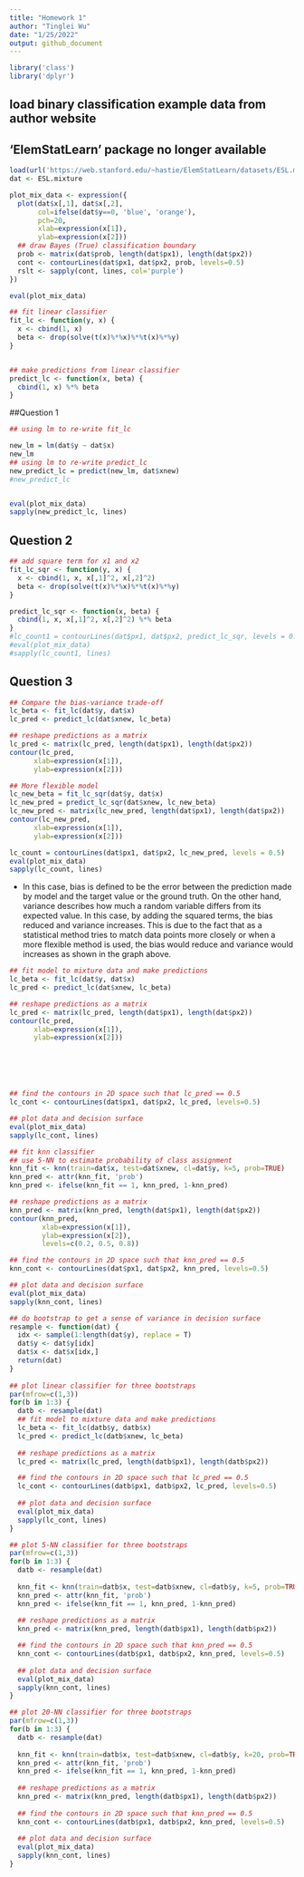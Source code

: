 ```yaml
---
title: "Homework 1"
author: "Tinglei Wu"
date: "1/25/2022"
output: github_document
---
```

```r
library('class')
library('dplyr')

```
## load binary classification example data from author website 
## 'ElemStatLearn' package no longer available


```r
load(url('https://web.stanford.edu/~hastie/ElemStatLearn/datasets/ESL.mixture.rda'))
dat <- ESL.mixture

plot_mix_data <- expression({
  plot(dat$x[,1], dat$x[,2],
       col=ifelse(dat$y==0, 'blue', 'orange'),
       pch=20,
       xlab=expression(x[1]),
       ylab=expression(x[2]))
  ## draw Bayes (True) classification boundary
  prob <- matrix(dat$prob, length(dat$px1), length(dat$px2))
  cont <- contourLines(dat$px1, dat$px2, prob, levels=0.5)
  rslt <- sapply(cont, lines, col='purple')
})

eval(plot_mix_data)
```

```r

## fit linear classifier
fit_lc <- function(y, x) {
  x <- cbind(1, x)
  beta <- drop(solve(t(x)%*%x)%*%t(x)%*%y)
}


## make predictions from linear classifier
predict_lc <- function(x, beta) {
  cbind(1, x) %*% beta
}
```



##Question 1

```r
## using lm to re-write fit_lc

new_lm = lm(dat$y ~ dat$x)
new_lm
## using lm to re-write predict_lc
new_predict_lc = predict(new_lm, dat$xnew)
#new_predict_lc


eval(plot_mix_data)
sapply(new_predict_lc, lines)
```

## Question 2

```r
## add square term for x1 and x2
fit_lc_sqr <- function(y, x) {
  x <- cbind(1, x, x[,1]^2, x[,2]^2)
  beta <- drop(solve(t(x)%*%x)%*%t(x)%*%y)
}

predict_lc_sqr <- function(x, beta) {
  cbind(1, x, x[,1]^2, x[,2]^2) %*% beta
}
#lc_count1 = contourLines(dat$px1, dat$px2, predict_lc_sqr, levels = 0.5)
#eval(plot_mix_data)
#sapply(lc_count1, lines)


```


## Question 3


```r
## Compare the bias-variance trade-off
lc_beta <- fit_lc(dat$y, dat$x)
lc_pred <- predict_lc(dat$xnew, lc_beta)

## reshape predictions as a matrix
lc_pred <- matrix(lc_pred, length(dat$px1), length(dat$px2))
contour(lc_pred,
      xlab=expression(x[1]),
      ylab=expression(x[2]))

## More flexible model
lc_new_beta = fit_lc_sqr(dat$y, dat$x)
lc_new_pred = predict_lc_sqr(dat$xnew, lc_new_beta)
lc_new_pred <- matrix(lc_new_pred, length(dat$px1), length(dat$px2))
contour(lc_new_pred,
      xlab=expression(x[1]),
      ylab=expression(x[2]))

lc_count = contourLines(dat$px1, dat$px2, lc_new_pred, levels = 0.5)
eval(plot_mix_data)
sapply(lc_count, lines)
```

* In this case, bias is defined to be the error between the prediction made by model and the target value or the ground truth. On the other hand, variance describes how much a random variable differs from its expected value. In this case, by adding the squared terms, the bias reduced and variance increases. This is due to the fact that as a statistical method tries to match data points more closely or when a more flexible method is used, the bias would reduce and variance would increases as shown in the graph above.   





```r
## fit model to mixture data and make predictions
lc_beta <- fit_lc(dat$y, dat$x)
lc_pred <- predict_lc(dat$xnew, lc_beta)

## reshape predictions as a matrix
lc_pred <- matrix(lc_pred, length(dat$px1), length(dat$px2))
contour(lc_pred,
      xlab=expression(x[1]),
      ylab=expression(x[2]))







```

```r
## find the contours in 2D space such that lc_pred == 0.5
lc_cont <- contourLines(dat$px1, dat$px2, lc_pred, levels=0.5)

## plot data and decision surface
eval(plot_mix_data)
sapply(lc_cont, lines)


```

```r
## fit knn classifier
## use 5-NN to estimate probability of class assignment
knn_fit <- knn(train=dat$x, test=dat$xnew, cl=dat$y, k=5, prob=TRUE)
knn_pred <- attr(knn_fit, 'prob')
knn_pred <- ifelse(knn_fit == 1, knn_pred, 1-knn_pred)

## reshape predictions as a matrix
knn_pred <- matrix(knn_pred, length(dat$px1), length(dat$px2))
contour(knn_pred,
        xlab=expression(x[1]),
        ylab=expression(x[2]),
        levels=c(0.2, 0.5, 0.8))

```

```r
## find the contours in 2D space such that knn_pred == 0.5
knn_cont <- contourLines(dat$px1, dat$px2, knn_pred, levels=0.5)

## plot data and decision surface
eval(plot_mix_data)
sapply(knn_cont, lines)

```
```r
## do bootstrap to get a sense of variance in decision surface
resample <- function(dat) {
  idx <- sample(1:length(dat$y), replace = T)
  dat$y <- dat$y[idx]
  dat$x <- dat$x[idx,]
  return(dat)
}
  
## plot linear classifier for three bootstraps
par(mfrow=c(1,3))
for(b in 1:3) {
  datb <- resample(dat)
  ## fit model to mixture data and make predictions
  lc_beta <- fit_lc(datb$y, datb$x)
  lc_pred <- predict_lc(datb$xnew, lc_beta)
  
  ## reshape predictions as a matrix
  lc_pred <- matrix(lc_pred, length(datb$px1), length(datb$px2))

  ## find the contours in 2D space such that lc_pred == 0.5
  lc_cont <- contourLines(datb$px1, datb$px2, lc_pred, levels=0.5)
  
  ## plot data and decision surface
  eval(plot_mix_data)
  sapply(lc_cont, lines)
}

## plot 5-NN classifier for three bootstraps
par(mfrow=c(1,3))
for(b in 1:3) {
  datb <- resample(dat)
  
  knn_fit <- knn(train=datb$x, test=datb$xnew, cl=datb$y, k=5, prob=TRUE)
  knn_pred <- attr(knn_fit, 'prob')
  knn_pred <- ifelse(knn_fit == 1, knn_pred, 1-knn_pred)
  
  ## reshape predictions as a matrix
  knn_pred <- matrix(knn_pred, length(datb$px1), length(datb$px2))

  ## find the contours in 2D space such that knn_pred == 0.5
  knn_cont <- contourLines(datb$px1, datb$px2, knn_pred, levels=0.5)
  
  ## plot data and decision surface
  eval(plot_mix_data)
  sapply(knn_cont, lines)
}
```
```r
## plot 20-NN classifier for three bootstraps
par(mfrow=c(1,3))
for(b in 1:3) {
  datb <- resample(dat)
  
  knn_fit <- knn(train=datb$x, test=datb$xnew, cl=datb$y, k=20, prob=TRUE)
  knn_pred <- attr(knn_fit, 'prob')
  knn_pred <- ifelse(knn_fit == 1, knn_pred, 1-knn_pred)
  
  ## reshape predictions as a matrix
  knn_pred <- matrix(knn_pred, length(datb$px1), length(datb$px2))
  
  ## find the contours in 2D space such that knn_pred == 0.5
  knn_cont <- contourLines(datb$px1, datb$px2, knn_pred, levels=0.5)
  
  ## plot data and decision surface
  eval(plot_mix_data)
  sapply(knn_cont, lines)
}
```